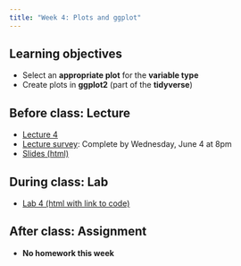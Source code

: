 ```yaml
---
title: "Week 4: Plots and ggplot"
---
```


## Learning objectives

* Select an **appropriate plot** for the **variable type**
* Create plots in **ggplot2** (part of the **tidyverse**)

## Before class: Lecture 

* [Lecture 4](https://youtu.be/koiWjRk89YE){target="_blank"} 
* [Lecture survey](https://forms.gle/kHXW6MPtKKY9MN2M8){target="_blank"}: Complete by Wednesday, June 4 at 8pm
* [Slides (html)](../slides/BTS510-25-4.qmd){target="_blank"}
    
## During class: Lab

* [Lab 4 (html with link to code)](../lab/BTS510-25-lab4.qmd){target="_blank"}

## After class: Assignment

* **No homework this week**
